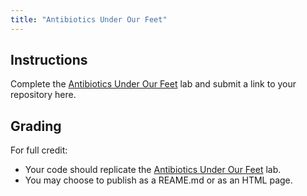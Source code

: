 ```yaml
---
title: "Antibiotics Under Our Feet"
---
```


<!--
# insert into Blackboard assignment with:
<iframe width="450" height="500" src="https://bifx552-24.github.io/CourseInfo/standalone/hw/L06Antibiotics-under-our-feet.html" title="Antibiotics Under Our Feet"></iframe>

Due Date: Sept 24 @ end of day
Points: 10
Display after: Sept 24 @ 5 PM
-->

## Instructions

Complete the [Antibiotics Under Our Feet](https://bifx552-24.github.io/CourseInfo/labs/06Antibiotics-under-our-feet.html) lab and submit a link to your repository here.

## Grading

For full credit:

* Your code should replicate the [Antibiotics Under Our Feet](https://bifx552-24.github.io/CourseInfo/labs/06AntibioticsUnderOurFeet.html) lab.
* You may choose to publish as a REAME.md or as an HTML page.
